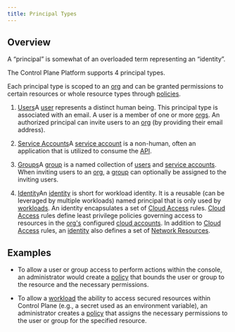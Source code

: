```yaml
---
title: Principal Types
---
```


## Overview

A “principal” is somewhat of an overloaded term representing an “identity”.

The Control Plane Platform supports 4 principal types.

Each principal type is scoped to an [org](/reference/org) and can be granted permissions to certain resources or whole resource types through [policies](/reference/policy).

1. [Users](/reference/user)A [user](/reference/user) represents a distinct human being. This principal type is associated with an email. A user is a member of one or more [orgs](/reference/org). An authorized principal can invite users to an [org](/reference/org) (by providing their email address).

2. [Service Accounts](/reference/serviceaccount)A [service account](/reference/serviceaccount) is a non-human, often an application that is utilized to consume the [API](/api-reference/api).

3. [Groups](/reference/group)A [group](/reference/group) is a named collection of [users](/reference/user) and [service accounts](/reference/serviceaccount). When inviting users to an [org](/reference/org), a [group](/reference/group) can optionally be assigned to the inviting users.

4. [Identity](/reference/identity)An [identity](/reference/identity) is short for workload identity. It is a reusable (can be leveraged by multiple workloads) named principal that is only used by [workloads](/concepts/workload). An identity encapsulates a set of [Cloud Access](/reference/identity#cloud-access-universal-cloud-identity) rules. [Cloud Access](/reference/identity#cloud-access-universal-cloud-identity) rules define least privilege policies governing access to resources in the [org's](/reference/org) configured [cloud accounts](/reference/cloudaccount). In addition to [Cloud Access](/reference/identity#cloud-access-universal-cloud-identity) rules, an [identity](/reference/identity) also defines a set of [Network Resources](/reference/identity#network-resources-cloud-wormhole).

## Examples

* To allow a user or group access to perform actions within the console, an administrator would create a [policy](/reference/policy) that bounds the user or group to the resource and the necessary permissions.

* To allow a [workload](/concepts/workload) the ability to access secured resources within Control Plane (e.g., a secret used as an environment variable), an administrator creates a [policy](/reference/policy) that assigns the necessary permissions to the user or group for the specified resource.